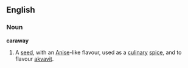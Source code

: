 ==English==
===Noun===
'''caraway'''
{{wikipedia}}
# A [[seed]], with an [[Anise]]-like flavour, used as a [[culinary]] [[spice]], and to flavour [[akvavit]].